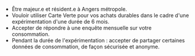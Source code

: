 - Être majeur.e et résident.e à Angers métropole.
- Vouloir utiliser Carte Verte pour vos achats durables dans le cadre d'une expérimentation d'une durée de 6 mois.
- Accepter de répondre à une enquête mensuelle sur votre consommation.
- Pendant la durée de l'expérimentation : accepter de partager certaines données de consommation, de façon sécurisée et anonyme.
